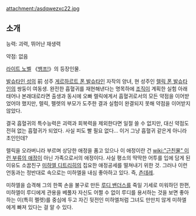 attachment:/asdqwezxc22.jpg

== 소개 ==
능력: 괴력, 뛰어난 재생력

약점: 없음


[[라이트 노벨]] 《[[뱀프!]]》의 등장인물.

[[발슈타인 성]]의 前 성주 [[게르하르트 폰 발슈타인]] 자작의 양녀, 현 성주인 [[렐릭 폰 발슈타인]]의 쌍둥이 여동생. 완전한 흡혈귀를 재현해낸다는 명목하에 [[조직]]이 계획한 실험 아래 태어나 본래대로라면 출생과 동시에 오빠 렐릭에게서 흡혈귀로서의 모든 약점을 이어받었어야 했지만, 렐릭, 펠렛의 부모가 도주한 결과 실험이 완결되지 못해 약점을 이어받지 않았다. 

결국 흡혈귀의 특수능력은 괴력과 회복력을 제외한다면 일절 쓸 수 없지만, 대신 약점도 전혀 없는 흡혈귀가 되었다. 사실 피도 빨 필요 없다... 이거 그냥 흡혈귀 같은게 아니라 초인인데?

렐릭을 오라버니라 부르며 상당한 애정을 품고 있으나 이 애정이란 건 [[wiki:"근친물" 이런 부류의 애정]]이 아닌 가족으로서의 애정이다. 사실 평소의 딱딱한 어투를 입에 담게 된 이유도 소꿉친구 [[미하엘 디트리히]]의 집요한 애정공세를 떨쳐내기 위한 것. 그러나 이런 언동과는 정반대로 속으로는 미하엘을 내심 좋아하고 있다. 즉, [[츤데레]].

미하엘을 습격해 그의 한쪽 손을 불구로 만든 [[루디 밴더스]]를 죽일 기세로 미워하던 한편, 미하엘이 루디에게 관용을 베풀자 자신도 어쩔 수 없이 루디를 용서하는 것을 보면 좋아하는 이(특히 펠렛)를 중심에 두고 자긴 뒷전인 미하엘처럼 그녀도 만만치 않게 미하엘에게 빠져 있다는 걸 알 수 있다.
